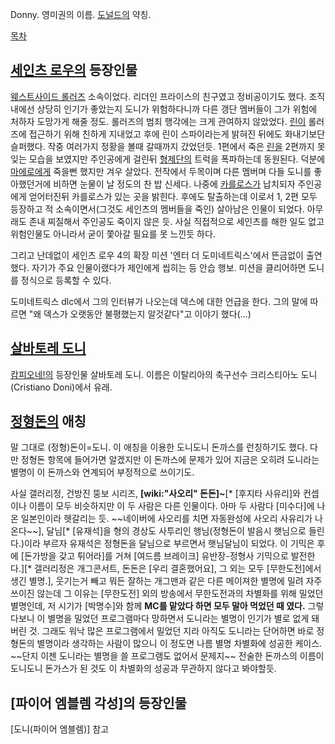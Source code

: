 Donny. 영미권의 이름. [[도널드]]의 약칭.

[[목차]]
== [[세인츠 로우]]의 등장인물 ==
[[웨스트사이드 롤러즈]] 소속이었다. 리더인 프라이스의 친구였고 정비공이기도 했다. 조직 내에선 상당히 인기가 좋았는지 도니가 위험하다니까 다른 갱단 멤버들이 그가 위험에 처하자 도망가게 해줄 정도. 롤러즈의 범죄 행각에는 크게 관여하지 않았었다. [[린]]이 롤러즈에 접근하기 위해 친하게 지내었고 후에 린이 스파이라는게 밝혀진 뒤에도 화내기보단 슬퍼했다. 작중 여러가지 정황을 볼때 갈때까지 갔었던듯.
1편에서 죽은 [[린]]을 2편까지 못잊는 모습을 보였지만 주인공에게 걸린뒤 [[형제단]]의 트럭을 폭파하는데 동원된다. 덕분에 [[마에로]]에게 죽을뻔 했지만 겨우 살았다. 전작에서 두목이며 다른 멤버며 다들 도니를 좋아했던거에 비하면 눈물이 날 정도의 찬 밥 신세다.
나중에 [[카를로스]]가 납치되자 주인공에게 얻어터진뒤 카를로스가 있는 곳을 밝힌다. 후에도 탈출하는데 이로서 1, 2편 모두 등장하고 적 소속이면서(그것도 세인츠의 멤버들을 죽인) 살아남은 인물이 되었다. 아무래도 존내 찌질해서 주인공도 죽이지 않은 듯. 사실 직접적으로 세인츠를 해한 일도 없고 위험인물도 아니라서 굳이 쫓아갈 필요를 못 느낀듯 하다.

그리고 난데없이 세인츠 로우 4의 확장 미션 '엔터 더 도미네트릭스'에서 뜬금없이 출연했다. 자기가 주요 인물이랬다가 제인에게 씹히는 등 안습 행보. 미션을 클리어하면 도니를 정식으로 등록할 수 있다. 

도미네트릭스 dlc에서 그의 인터뷰가 나오는데 덱스에 대한 언급을 한다. 그의 말에 따르면 "왜 덱스가 오랫동안 불평했는지 알것같다"고 이야기 했다(...)
== [[살바토레 도니]] ==
[[캄피오네!]]의 등장인물 살바토레 도니. 이름은 이탈리아의 축구선수 크리스티아노 도니(Cristiano Doni)에서 유래.

== [[정형돈]]의 애칭 ==
말 그대로 (정형)돈이=도니. 이 애칭을 이용한 도니도니 돈까스를 런칭하기도 했다. 다만 정형돈 항목에 들어가면 알겠지만 이 돈까스에 문제가 있어 지금은 오히려 도니라는 별명이 이 돈까스와 연계되어 부정적으로 쓰이기도. 

사실 갤러리정, 건방진 뚱보 시리즈, '''[wiki:"사오리" 돈돈]~'''[* [후지타 사유리]와 컨셉이나 이름이 모두 비슷하지만 이 두 사람은 다른 인물이다. 아마 두 사람다 [미수다]에 나온 일본인이라 헷갈리는 듯. ~~네이버에 사오리를 치면 자동완성에 사오리 사유리가 나온다~~], 달님[* [유재석]을 형의 경상도 사투리인 행님(정형돈이 발음시 햇님으로 들린다.)이라 부르자  유재석은 정형돈을 달님으로 부르면서 햇님달님이 되었다. 이 기믹은 후에 [돈가방을 갖고 튀어라]를 거쳐 [여드름 브레이크] 유반장-정형사 기믹으로 발전한다.][* 갤러리정은 개그콘서트, 돈돈은 [우리 결혼했어요], 그 외는 모두 [무한도전]에서 생긴 별명.], 웃기는거 빼고 뭐든 잘하는 개그맨과 같은 다른 메이져한 별명에 밀려 자주 쓰이진 않는데 그 이유는 [무한도전] 외의 방송에서 무한도전과의 차별화를 위해 밀었던 별명인데, 저 시기가 [박명수]와 함께 '''MC를 맡았다 하면 모두 말아 먹었던 때 였다.''' 그렇다보니 이 별명을 밀었던 프로그램마다 망하면서 도니라는 별명이 인기가 별로 없게 돼버린 것. 그래도 워낙 많은 프로그램에서 밀었던 지라 아직도 도니라는 단어하면 바로 정형돈의 별명이라 생각하는 사람이 많으니 이 정도면 나름 별명 차별화에 성공한 케이스. ~~단지 이젠 도니라는 별명을 쓸 프로그램도 없어서 문제지~~ 전술한 돈까스의 이름이 도니도니 돈가스가 된 것도 이 차별화의 성공과 무관하지 않다고 봐야할듯.

== [파이어 엠블렘 각성]의 등장인물 ==
[도니(파이어 엠블렘)] 참고
